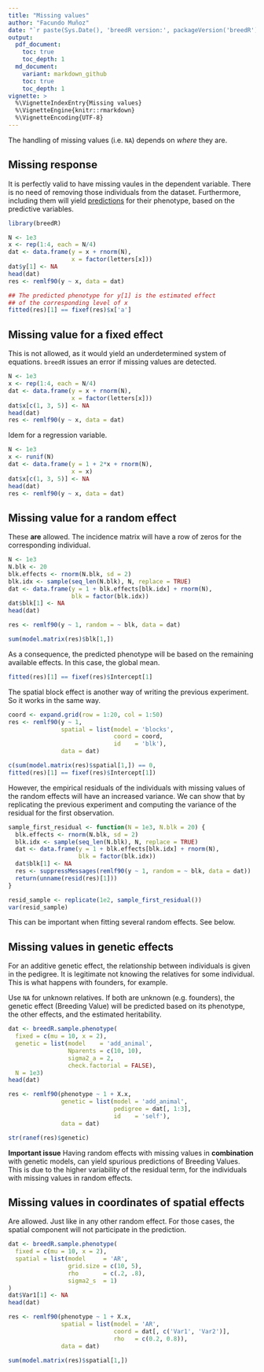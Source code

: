 ```yaml
---
title: "Missing values"
author: "Facundo Muñoz"
date: "`r paste(Sys.Date(), 'breedR version:', packageVersion('breedR'))`"
output:
  pdf_document:
    toc: true
    toc_depth: 1
  md_document:
    variant: markdown_github
    toc: true
    toc_depth: 1
vignette: >
  %\VignetteIndexEntry{Missing values}
  %\VignetteEngine{knitr::rmarkdown}
  %\VignetteEncoding{UTF-8}
---
```



The handling of missing values (i.e. `NA`) depends on *where* they are.

## Missing response

It is perfectly valid to have missing vaules in the dependent variable. There is
no need of removing those individuals from the dataset. Furthermore, including
them will yield
[predictions](https://github.com/famuvie/breedR/wiki/Overview#prediction) for
their phenotype, based on the predictive variables.

```r
library(breedR)

N <- 1e3
x <- rep(1:4, each = N/4)
dat <- data.frame(y = x + rnorm(N),
                  x = factor(letters[x]))
dat$y[1] <- NA
head(dat)
res <- remlf90(y ~ x, data = dat)

## The predicted phenotype for y[1] is the estimated effect
## of the corresponding level of x
fitted(res)[1] == fixef(res)$x['a']
```



## Missing value for a fixed effect

This is not allowed, as it would yield an underdetermined system of equations.
`breedR` issues an error if missing values are detected.

```r
N <- 1e3
x <- rep(1:4, each = N/4)
dat <- data.frame(y = x + rnorm(N),
                  x = factor(letters[x]))
dat$x[c(1, 3, 5)] <- NA
head(dat)
res <- remlf90(y ~ x, data = dat)
```

Idem for a regression variable.

```r
N <- 1e3
x <- runif(N)
dat <- data.frame(y = 1 + 2*x + rnorm(N),
                  x = x)
dat$x[c(1, 3, 5)] <- NA
head(dat)
res <- remlf90(y ~ x, data = dat)
```



## Missing value for a random effect

These **are** allowed.
The incidence matrix will have a row of zeros for the corresponding individual.

```r
N <- 1e3
N.blk <- 20
blk.effects <- rnorm(N.blk, sd = 2)
blk.idx <- sample(seq_len(N.blk), N, replace = TRUE)
dat <- data.frame(y = 1 + blk.effects[blk.idx] + rnorm(N),
                  blk = factor(blk.idx))
dat$blk[1] <- NA
head(dat)

res <- remlf90(y ~ 1, random = ~ blk, data = dat)

sum(model.matrix(res)$blk[1,])
```

As a consequence, the predicted phenotype will be based on the remaining
available effects. In this case, the global mean.


```r
fitted(res)[1] == fixef(res)$Intercept[1]
```


The spatial block effect is another way of writing the previous experiment.
So it works in the same way.

```r
coord <- expand.grid(row = 1:20, col = 1:50)
res <- remlf90(y ~ 1,
               spatial = list(model = 'blocks',
                              coord = coord,
                              id    = 'blk'), 
               data = dat)

c(sum(model.matrix(res)$spatial[1,]) == 0,
fitted(res)[1] == fixef(res)$Intercept[1])
```



However, the empirical residuals of the individuals with missing values of the
random effects will have an increased variance.
We can show that by replicating the previous experiment and computing the
variance of the residual for the first observation.

```r
sample_first_residual <- function(N = 1e3, N.blk = 20) {
  blk.effects <- rnorm(N.blk, sd = 2)
  blk.idx <- sample(seq_len(N.blk), N, replace = TRUE)
  dat <- data.frame(y = 1 + blk.effects[blk.idx] + rnorm(N),
                    blk = factor(blk.idx))
  dat$blk[1] <- NA
  res <- suppressMessages(remlf90(y ~ 1, random = ~ blk, data = dat))
  return(unname(resid(res)[1]))
}
```


```r
resid_sample <- replicate(1e2, sample_first_residual())
var(resid_sample)

```

This can be important when fitting several random effects.
See below.


## Missing values in genetic effects

For an additive genetic effect, the relationship between individuals is given in
the pedigree.
It is legitimate not knowing the relatives for some individual.
This is what happens with founders, for example.

Use `NA` for unknown relatives.
If both are unknown (e.g. founders), the genetic effect (Breeding Value) will be
predicted based on its phenotype, the other effects, and the estimated
heritability.


```r
dat <- breedR.sample.phenotype(
  fixed = c(mu = 10, x = 2),
  genetic = list(model    = 'add_animal',
                 Nparents = c(10, 10),
                 sigma2_a = 2,
                 check.factorial = FALSE),
  N = 1e3)
head(dat)

res <- remlf90(phenotype ~ 1 + X.x,
               genetic = list(model = 'add_animal',
                              pedigree = dat[, 1:3],
                              id    = 'self'),
               data = dat)

str(ranef(res)$genetic)
```



**Important issue**
Having random effects with missing values in **combination** with genetic
models, can yield spurious predictions of Breeding Values.
This is due to the higher variability of the residual term, for the individuals
with missing values in random effects.


## Missing values in coordinates of spatial effects

Are allowed. 
Just like in any other random effect.
For those cases, the spatial component will not participate in the prediction.

```r
dat <- breedR.sample.phenotype(
  fixed = c(mu = 10, x = 2),
  spatial = list(model     = 'AR',
                 grid.size = c(10, 5),
                 rho       = c(.2, .8),
                 sigma2_s  = 1)
)
dat$Var1[1] <- NA
head(dat)

res <- remlf90(phenotype ~ 1 + X.x,
               spatial = list(model = 'AR',
                              coord = dat[, c('Var1', 'Var2')],
                              rho   = c(0.2, 0.8)),
               data = dat)

sum(model.matrix(res)$spatial[1,])
```


